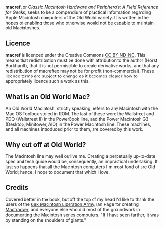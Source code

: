 '''macref''', or ''Classic Macintosh Hardware and Peripherals: A Field Reference for Geeks'', seeks to be a compendium of practical information regarding 
Apple Macintosh computers of the Old World variety. It is written in the hopes of enabling those who otherwise would not be capable to maintain old Macintoshes. 

== Licence ==
'''macref''' is licenced under the Creative Commons [http://creativecommons.org/licenses/by-nc-nd/3.0/ CC BY-ND-NC]. This means that redistribution must be done with attribution to the author (Horst Burkhardt), 
that it is not permissible to create derivative works, and that any redistribution of macreftex may not be for profit (non-commercial). These licence terms are subject 
to change as it becomes clearer how to appropriately licence such a work as this. 

== What is an Old World Mac? ==
An Old World Macintosh, strictly speaking, refers to any Macintosh with the Mac OS Toolbox stored in ROM. The last of these were the Wallstreet and PDQ (Wallstreet II) in the PowerBook
line, and the Power Macintosh G3 (Desktop, Minitower, AIO) in the Power Macintosh line. These machines, and all machines introduced prior to them, are covered by this work. 

== Why cut off at Old World? ==
The Macintosh line may well outlive me. Creating a perpetually up-to-date spec and tech guide would be, consequently, an impractical undertaking. It just so happens that all the Macintosh 
computers I'm most fond of are Old World; hence, I hope to document that which I love. 

== Credits ==
Covered better in the book, but off the top of my head I'd like to thank the users of the [http://68kmla.net/ 68k Macintosh Liberation Army], Ian Page for creating [http://www.mactracker.net/ Mactracker], 
and everyone else who did most of the groundwork in documenting the Macintosh series computers. "If I have seen farther, it was by standing on the shoulders of giants." 